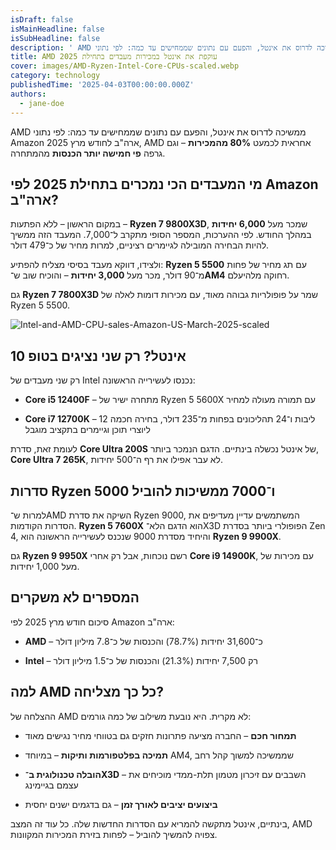 ```yaml
---
isDraft: false
isMainHeadline: false
isSubHeadline: false
description: ' AMD ממשיכה לדרוס את אינטל, והפעם עם נתונים שממחישים עד כמה: לפי נתוני Amazon ארה"ב לחודש מרץ 2025, AMD אחראית לכמעט **80% מהמכירות** – וגם '
title: AMD עוקפת את אינטל במכירות מעבדים בתחילת 2025
cover: images/AMD-Ryzen-Intel-Core-CPUs-scaled.webp
category: technology
publishedTime: '2025-04-03T00:00:00.000Z'
authors:
  - jane-doe
---
```


AMD ממשיכה לדרוס את אינטל, והפעם עם נתונים שממחישים עד כמה: לפי נתוני Amazon ארה"ב לחודש מרץ 2025, AMD אחראית לכמעט **80% מהמכירות** – וגם גרפה **פי חמישה יותר הכנסות** מהמתחרה.

## **מי המעבדים הכי נמכרים בתחילת 2025 לפי Amazon ארה"ב?**

במקום הראשון – ללא הפתעות – **Ryzen 7 9800X3D**, שמכר מעל **6,000 יחידות** במהלך החודש. לפי ההערכות, המספר הסופי מתקרב ל־7,000. המעבד הזה ממשיך להיות הבחירה המובילה לגיימרים רציניים, למרות מחיר של כ־479 דולר.

ולצידו, דווקא מעבד בסיסי מצליח להפתיע: **Ryzen 5 5500** עם תג מחיר של פחות מ־90 דולר, מכר מעל **3,000 יחידות** – והוכיח שוב ש־**AM4** רחוקה מלהיעלם.

גם **Ryzen 7 7800X3D** שמר על פופולריות גבוהה מאוד, עם מכירות דומות לאלה של Ryzen 5 5500.

![Intel-and-AMD-CPU-sales-Amazon-US-March-2025-scaled](images/Intel-and-AMD-CPU-sales-Amazon-US-March-2025-scaled-1-800x900.webp)

## **אינטל? רק שני נציגים בטופ 10**

רק שני מעבדים של Intel נכנסו לעשירייה הראשונה:

- **Core i5 12400F** – מתחרה ישיר של Ryzen 5 5600X עם תמורה מעולה למחיר
    
- **Core i7 12700K** – 12 ליבות ו־24 תהליכונים בפחות מ־235 דולר, בחירה חכמה ליוצרי תוכן וגיימרים בתקציב מוגבל
    

לעומת זאת, סדרת **Core Ultra 200S** של אינטל נכשלה בינתיים. הדגם הנמכר ביותר, **Core Ultra 7 265K**, לא עבר אפילו את רף ה־500 יחידות.

## **סדרות Ryzen 5000 ו־7000 ממשיכות להוביל**

למרות ש־AMD השיקה את סדרת Ryzen 9000, המשתמשים עדיין מעדיפים את הסדרות הקודמות. **Ryzen 5 7600X** הוא הדגם הלא־X3D הפופולרי ביותר בסדרת Zen 4, והיחיד מסדרת 9000 שנכנס לעשירייה הראשונה הוא **Ryzen 9 9900X**.

גם **Ryzen 9 9950X** רשם נוכחות, אבל רק אחרי **Core i9 14900K**, עם מכירות של מעל 1,000 יחידות.

## **המספרים לא משקרים**

סיכום חודש מרץ 2025 לפי Amazon ארה"ב:

- **AMD** – כ־31,600 יחידות (78.7%) והכנסות של כ־7.8 מיליון דולר
    
- **Intel** – רק 7,500 יחידות (21.3%) והכנסות של כ־1.5 מיליון דולר
    

## **למה AMD כל כך מצליחה?**

ההצלחה של AMD לא מקרית. היא נובעת משילוב של כמה גורמים:

- **תמחור חכם** – החברה מציעה פתרונות חזקים גם בטווחי מחיר נגישים מאוד
    
- **תמיכה בפלטפורמות ותיקות** – במיוחד AM4, שממשיכה למשוך קהל רחב
    
- **הובלה טכנולוגית ב־X3D** – השבבים עם זיכרון מטמון תלת-ממדי מוכיחים את עצמם בגיימינג
    
- **ביצועים יציבים לאורך זמן** – גם בדגמים ישנים יחסית
    

בינתיים, אינטל מתקשה להמריא עם הסדרות החדשות שלה. כל עוד זה המצב, AMD צפויה להמשיך להוביל – לפחות בזירת המכירות המקוונות.
